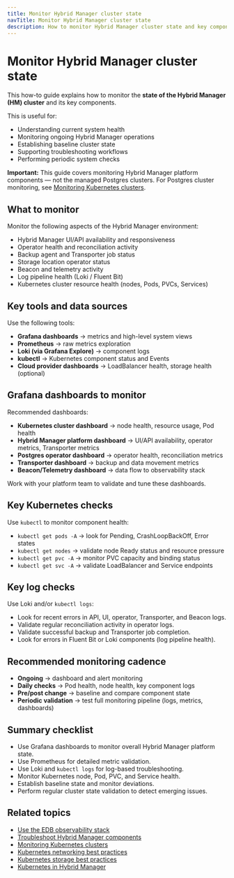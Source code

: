 ```yaml
---
title: Monitor Hybrid Manager cluster state
navTitle: Monitor Hybrid Manager cluster state
description: How to monitor Hybrid Manager cluster state and key components using the EDB observability stack and Kubernetes tools.
---
```


# Monitor Hybrid Manager cluster state

This how-to guide explains how to monitor the **state of the Hybrid Manager (HM) cluster** and its key components.

This is useful for:

- Understanding current system health
- Monitoring ongoing Hybrid Manager operations
- Establishing baseline cluster state
- Supporting troubleshooting workflows
- Performing periodic system checks

**Important:** This guide covers monitoring Hybrid Manager platform components — not the managed Postgres clusters.
For Postgres cluster monitoring, see [Monitoring Kubernetes clusters](../../monitor-kubernetes-cluster).

## What to monitor

Monitor the following aspects of the Hybrid Manager environment:

- Hybrid Manager UI/API availability and responsiveness
- Operator health and reconciliation activity
- Backup agent and Transporter job status
- Storage location operator status
- Beacon and telemetry activity
- Log pipeline health (Loki / Fluent Bit)
- Kubernetes cluster resource health (nodes, Pods, PVCs, Services)

## Key tools and data sources

Use the following tools:

- **Grafana dashboards** → metrics and high-level system views
- **Prometheus** → raw metrics exploration
- **Loki (via Grafana Explore)** → component logs
- **kubectl** → Kubernetes component status and Events
- **Cloud provider dashboards** → LoadBalancer health, storage health (optional)

## Grafana dashboards to monitor

Recommended dashboards:

- **Kubernetes cluster dashboard** → node health, resource usage, Pod health
- **Hybrid Manager platform dashboard** → UI/API availability, operator metrics, Transporter metrics
- **Postgres operator dashboard** → operator health, reconciliation metrics
- **Transporter dashboard** → backup and data movement metrics
- **Beacon/Telemetry dashboard** → data flow to observability stack

Work with your platform team to validate and tune these dashboards.

## Key Kubernetes checks

Use `kubectl` to monitor component health:

- `kubectl get pods -A` → look for Pending, CrashLoopBackOff, Error states
- `kubectl get nodes` → validate node Ready status and resource pressure
- `kubectl get pvc -A` → monitor PVC capacity and binding status
- `kubectl get svc -A` → validate LoadBalancer and Service endpoints

## Key log checks

Use Loki and/or `kubectl logs`:

- Look for recent errors in API, UI, operator, Transporter, and Beacon logs.
- Validate regular reconciliation activity in operator logs.
- Validate successful backup and Transporter job completion.
- Look for errors in Fluent Bit or Loki components (log pipeline health).

## Recommended monitoring cadence

- **Ongoing** → dashboard and alert monitoring
- **Daily checks** → Pod health, node health, key component logs
- **Pre/post change** → baseline and compare component state
- **Periodic validation** → test full monitoring pipeline (logs, metrics, dashboards)

## Summary checklist

- Use Grafana dashboards to monitor overall Hybrid Manager platform state.
- Use Prometheus for detailed metric validation.
- Use Loki and `kubectl logs` for log-based troubleshooting.
- Monitor Kubernetes node, Pod, PVC, and Service health.
- Establish baseline state and monitor deviations.
- Perform regular cluster state validation to detect emerging issues.

## Related topics

- [Use the EDB observability stack](./use-edb-observability-stack)
- [Troubleshoot Hybrid Manager components](./troubleshoot-hybrid-manager-components)
- [Monitoring Kubernetes clusters](../../monitor-kubernetes-cluster)
- [Kubernetes networking best practices](../../explained/hybrid-manager/manage-kubernetes-networking)
- [Kubernetes storage best practices](../../explained/hybrid-manager/k8s-storage-best-practices)
- [Kubernetes in Hybrid Manager](../../explained/hybrid-manager/k8-in-hybrid-manager)

